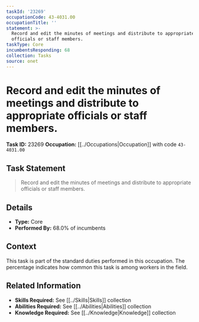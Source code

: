 ```yaml
---
taskId: '23269'
occupationCode: 43-4031.00
occupationTitle: ''
statement: >-
  Record and edit the minutes of meetings and distribute to appropriate
  officials or staff members.
taskType: Core
incumbentsResponding: 68
collection: Tasks
source: onet
---
```

# Record and edit the minutes of meetings and distribute to appropriate officials or staff members.

**Task ID:** 23269
**Occupation:** [[../Occupations|Occupation]] with code `43-4031.00`

## Task Statement

> Record and edit the minutes of meetings and distribute to appropriate officials or staff members.

## Details

- **Type:** Core
- **Performed By:** 68.0% of incumbents

## Context

This task is part of the standard duties performed in this occupation. The percentage indicates how common this task is among workers in the field.

## Related Information

- **Skills Required:** See [[../Skills|Skills]] collection
- **Abilities Required:** See [[../Abilities|Abilities]] collection
- **Knowledge Required:** See [[../Knowledge|Knowledge]] collection
